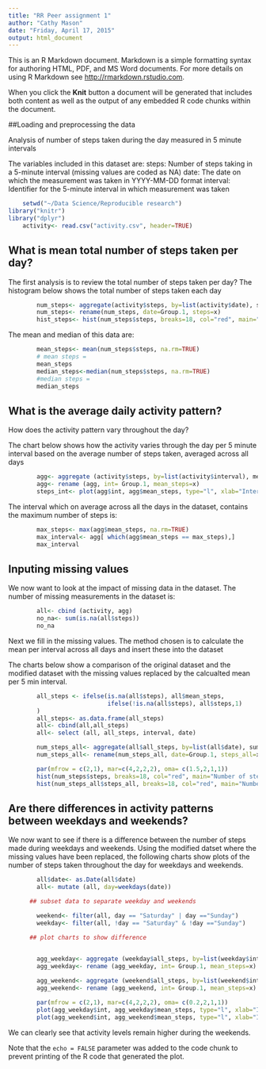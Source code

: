 ```yaml
---
title: "RR Peer assignment 1"
author: "Cathy Mason"
date: "Friday, April 17, 2015"
output: html_document
---
```


This is an R Markdown document. Markdown is a simple formatting syntax for authoring HTML, PDF, and MS Word documents. For more details on using R Markdown see <http://rmarkdown.rstudio.com>.

When you click the **Knit** button a document will be generated that includes both content as well as the output of any embedded R code chunks within the document. 

##Loading and preprocessing the data

Analysis of number of steps taken during the day measured in 5 minute intervals

The variables included in this dataset are:
    steps: Number of steps taking in a 5-minute interval (missing values are coded as NA)
    date: The date on which the measurement was taken in YYYY-MM-DD format
    interval: Identifier for the 5-minute interval in which measurement was taken

```r
    setwd("~/Data Science/Reproducible research")
library("knitr")
library("dplyr")
    activity<- read.csv("activity.csv", header=TRUE)
```

## What is mean total number of steps taken per day?

The first analysis is to review the total number of steps taken per day? 
The histogram below shows the total number of steps taken each day

```r
        num_steps<- aggregate(activity$steps, by=list(activity$date), sum)
        num_steps<- rename(num_steps, date=Group.1, steps=x)
        hist_steps<- hist(num_steps$steps, breaks=18, col="red", main="Number of steps per day", xlab="number of steps")
```

The mean and median of this data are:

```r
        mean_steps<- mean(num_steps$steps, na.rm=TRUE)
        # mean steps =
        mean_steps
        median_steps<-median(num_steps$steps, na.rm=TRUE)
        #median steps =
        median_steps
```

## What is the average daily activity pattern?

How does the activity pattern vary throughout the day?

The chart below shows how the activity varies through the day per 5 minute interval based on the average number of steps taken, averaged across all days

```r
        agg<- aggregate (activity$steps, by=list(activity$interval), mean, na.rm=TRUE)
        agg<- rename (agg, int= Group.1, mean_steps=x)
        steps_int<- plot(agg$int, agg$mean_steps, type="l", xlab="Interval", ylab="# steps") 
```

The interval which on average across all the days in the dataset, contains the maximum number of steps is:

```r
        max_steps<- max(agg$mean_steps, na.rm=TRUE)
        max_interval<- agg[ which(agg$mean_steps == max_steps),]
        max_interval
```

## Inputing missing values

We now want to look at the impact of missing data in the dataset. The number of missing measurements in the dataset is:

```r
        all<- cbind (activity, agg)
        no_na<- sum(is.na(all$steps))
        no_na
```

Next we fill in the missing values.  The method chosen is to calculate the mean per interval across all days and insert these into the dataset 

The charts below show a comparison of the original dataset and the modified dataset with the missing values replaced by the calcualted mean per 5 min interval.

```r
        all_steps <- ifelse(is.na(all$steps), all$mean_steps,
                            ifelse(!is.na(all$steps), all$steps,1)
        )      
        all_steps<- as.data.frame(all_steps)
        all<- cbind(all,all_steps)
        all<- select (all, all_steps, interval, date)

        num_steps_all<- aggregate(all$all_steps, by=list(all$date), sum)
        num_steps_all<- rename(num_steps_all, date=Group.1, steps_all=x)

        par(mfrow = c(2,1), mar=c(4,2,2,2), oma= c(1.5,2,1,1))
        hist(num_steps$steps, breaks=18, col="red", main="Number of steps per day", xlab="number of steps", ylim=c(0,15))
        hist(num_steps_all$steps_all, breaks=18, col="red", main="Number of steps per day", xlab="number of steps, missing measurements replaced", ylim=c(0,15))
```

## Are there differences in activity patterns between weekdays and weekends?

We now want to see if there is a difference between the number of steps made during weekdays and weekends.  Using the modified datset where the missing values have been replaced, the following charts show plots of the number of steps taken throughout the day for weekdays and weekends.  
```r
        all$date<- as.Date(all$date)
        all<- mutate (all, day=weekdays(date))

      ## subset data to separate weekday and weekends

        weekend<- filter(all, day == "Saturday" | day =="Sunday")
        weekday<- filter(all, !day == "Saturday" & !day =="Sunday")

      ## plot charts to show difference


        agg_weekday<- aggregate (weekday$all_steps, by=list(weekday$interval), mean, na.rm=TRUE)
        agg_weekday<- rename (agg_weekday, int= Group.1, mean_steps=x)
        
        agg_weekend<- aggregate (weekend$all_steps, by=list(weekend$interval), mean, na.rm=TRUE)
        agg_weekend<- rename (agg_weekend, int= Group.1, mean_steps=x)

        par(mfrow = c(2,1), mar=c(4,2,2,2), oma= c(0.2,2,1,1))
        plot(agg_weekday$int, agg_weekday$mean_steps, type="l", xlab="Interval", ylab="# steps", main="Activity measure throughout weekdays", ylim=c(0,200))
        plot(agg_weekend$int, agg_weekend$mean_steps, type="l", xlab="Interval", ylab="# steps", main="Activity measured during weekends", ylim=c(0,200))
```

We can clearly see that activity levels remain higher during the weekends.


Note that the `echo = FALSE` parameter was added to the code chunk to prevent printing of the R code that generated the plot.
